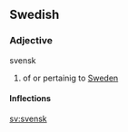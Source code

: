 ==Swedish==
===Adjective===
;svensk
#of or pertainig to [[Sweden]]

====Inflections====
{{sv-adj-un|svensk|svenskt|svenske|svenska}}

[[sv:svensk]]